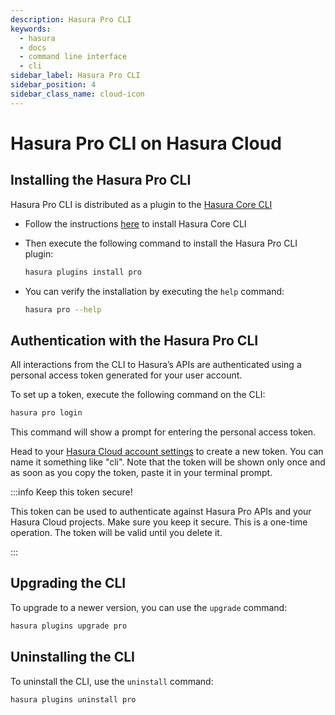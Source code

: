 ```yaml
---
description: Hasura Pro CLI
keywords:
  - hasura
  - docs
  - command line interface
  - cli
sidebar_label: Hasura Pro CLI
sidebar_position: 4
sidebar_class_name: cloud-icon
---
```


# Hasura Pro CLI on Hasura Cloud

## Installing the Hasura Pro CLI

Hasura Pro CLI is distributed as a plugin to the [Hasura Core CLI](/hasura-cli/index.mdx)

- Follow the instructions [here](/hasura-cli/install-hasura-cli.mdx) to install Hasura Core CLI

- Then execute the following command to install the Hasura Pro CLI plugin:

  ```bash
  hasura plugins install pro
  ```

- You can verify the installation by executing the `help` command:

  ```bash
  hasura pro --help
  ```

## Authentication with the Hasura Pro CLI

All interactions from the CLI to Hasura’s APIs are authenticated using a personal access token generated for your
user account.

To set up a token, execute the following command on the CLI:

```bash
hasura pro login
```

This command will show a prompt for entering the personal access token.

Head to your [Hasura Cloud account settings](https://cloud.hasura.io) to create a new token. You can name it
something like "cli". Note that the token will be shown only once and as soon as you copy the token, paste it in
your terminal prompt.

:::info Keep this token secure!

This token can be used to authenticate against Hasura Pro APIs and your Hasura Cloud projects. Make sure you keep it
secure. This is a one-time operation. The token will be valid until you delete it.

:::

## Upgrading the CLI

To upgrade to a newer version, you can use the `upgrade` command:

```bash
hasura plugins upgrade pro
```

## Uninstalling the CLI

To uninstall the CLI, use the `uninstall` command:

```bash
hasura plugins uninstall pro
```
